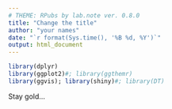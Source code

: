 ```yaml
---
# THEME: RPubs by lab.note ver. 0.8.0
title: "Change the title"
author: "your names"
date: "`r format(Sys.time(), '%B %d, %Y')`"
output: html_document
---
```


```r
library(dplyr)
library(ggplot2)#; library(ggthemr)
library(ggvis); library(shiny)#; library(DT)
```

Stay gold...